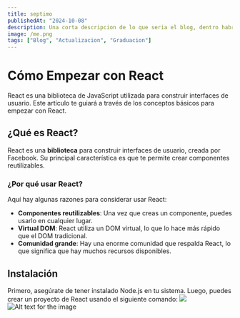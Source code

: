 ```yaml
---
title: septimo
publishedAt: "2024-10-08"
description: Una corta descripcion de lo que seria el blog, dentro habria un articulo en mdx que se peude estilizar simplemente con un bloc de notas
image: /me.png
tags: ["Blog", "Actualizacion", "Graduacion"]
---
```



# Cómo Empezar con React

React es una biblioteca de JavaScript utilizada para construir interfaces de usuario. Este artículo te guiará a través de los conceptos básicos para empezar con React.

## ¿Qué es React?

React es una **biblioteca** para construir interfaces de usuario, creada por Facebook. Su principal característica es que te permite crear componentes reutilizables.

### ¿Por qué usar React?

Aquí hay algunas razones para considerar usar React:

- **Componentes reutilizables**: Una vez que creas un componente, puedes usarlo en cualquier lugar.
- **Virtual DOM**: React utiliza un DOM virtual, lo que lo hace más rápido que el DOM tradicional.
- **Comunidad grande**: Hay una enorme comunidad que respalda React, lo que significa que hay muchos recursos disponibles.

## Instalación

Primero, asegúrate de tener instalado Node.js en tu sistema. Luego, puedes crear un proyecto de React usando el siguiente comando:
![](/mgImg2.png)
![Alt text for the image](/mgImg1.png)